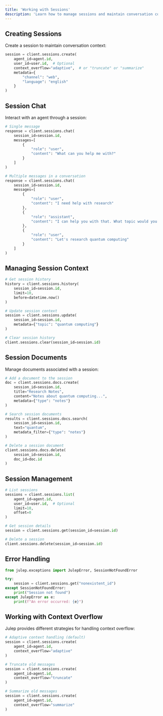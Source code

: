 ```yaml
---
title: 'Working with Sessions'
description: 'Learn how to manage sessions and maintain conversation context using the Python SDK'
---
```


## Creating Sessions

Create a session to maintain conversation context:

```python
session = client.sessions.create(
    agent_id=agent.id,
    user_id=user.id,  # Optional
    context_overflow="adaptive",  # or "truncate" or "summarize"
    metadata={
        "channel": "web",
        "language": "english"
    }
)
```

## Session Chat

Interact with an agent through a session:

```python
# Single message
response = client.sessions.chat(
    session_id=session.id,
    messages=[
        {
            "role": "user",
            "content": "What can you help me with?"
        }
    ]
)

# Multiple messages in a conversation
response = client.sessions.chat(
    session_id=session.id,
    messages=[
        {
            "role": "user",
            "content": "I need help with research"
        },
        {
            "role": "assistant",
            "content": "I can help you with that. What topic would you like to research?"
        },
        {
            "role": "user",
            "content": "Let's research quantum computing"
        }
    ]
)
```

## Managing Session Context

```python
# Get session history
history = client.sessions.history(
    session_id=session.id,
    limit=10,
    before=datetime.now()
)

# Update session context
session = client.sessions.update(
    session_id=session.id,
    metadata={"topic": "quantum computing"}
)

# Clear session history
client.sessions.clear(session_id=session.id)
```

## Session Documents

Manage documents associated with a session:

```python
# Add a document to the session
doc = client.sessions.docs.create(
    session_id=session.id,
    title="Research Notes",
    content="Notes about quantum computing...",
    metadata={"type": "notes"}
)

# Search session documents
results = client.sessions.docs.search(
    session_id=session.id,
    text="quantum",
    metadata_filter={"type": "notes"}
)

# Delete a session document
client.sessions.docs.delete(
    session_id=session.id,
    doc_id=doc.id
)
```

## Session Management

```python
# List sessions
sessions = client.sessions.list(
    agent_id=agent.id,
    user_id=user.id,  # Optional
    limit=10,
    offset=0
)

# Get session details
session = client.sessions.get(session_id=session.id)

# Delete a session
client.sessions.delete(session_id=session.id)
```

## Error Handling

```python
from julep.exceptions import JulepError, SessionNotFoundError

try:
    session = client.sessions.get("nonexistent_id")
except SessionNotFoundError:
    print("Session not found")
except JulepError as e:
    print(f"An error occurred: {e}")
```

## Working with Context Overflow

Julep provides different strategies for handling context overflow:

```python
# Adaptive context handling (default)
session = client.sessions.create(
    agent_id=agent.id,
    context_overflow="adaptive"
)

# Truncate old messages
session = client.sessions.create(
    agent_id=agent.id,
    context_overflow="truncate"
)

# Summarize old messages
session = client.sessions.create(
    agent_id=agent.id,
    context_overflow="summarize"
)
``` 
